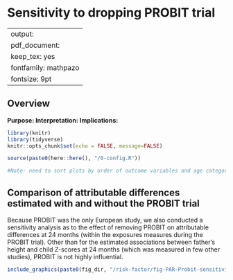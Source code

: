 
# Sensitivity to dropping PROBIT trial {#no-PROBIT}

---
output:
  pdf_document:
    keep_tex: yes
fontfamily: mathpazo
fontsize: 9pt
---

\raggedright

## Overview

__Purpose: __
__Interpretation: __
__Implications: __



```r
library(knitr)
library(tidyverse)
knitr::opts_chunk$set(echo = FALSE, message=FALSE)

source(paste0(here::here(), "/0-config.R"))

#Note- need to sort plots by order of outcome variables and age categories I want here

```


## Comparison of attributable differences estimated with and without the PROBIT trial


Because PROBIT was the only European study, we also conducted a sensitivity analysis as to the effect of removing PROBIT on attributable differences at 24 months (within the exposures measures during the PROBIT trial). Other than for the estimated associations between father’s height and child Z-scores at 24 months (which was measured in few other studies), PROBIT is not highly influential.


```r
include_graphics(paste0(fig_dir, "/risk-factor/fig-PAR-Probit-sensitivity.png"))
```

